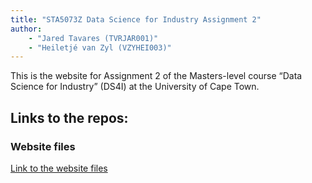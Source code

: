 ```yaml
---
title: "STA5073Z Data Science for Industry Assignment 2"
author: 
    - "Jared Tavares (TVRJAR001)"
    - "Heiletjé van Zyl (VZYHEI003)"
---
```


This is the website for Assignment 2 of the Masters-level course "Data Science for Industry" (DS4I) at the University of Cape Town.

## Links to the repos:

### Website files
[Link to the website files](https://github.com/Jared-T/DS4I_Ass1Code)


